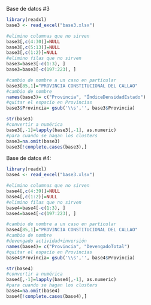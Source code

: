 
Base de datos #3
```r
library(readxl)
base3 <- read_excel("base3.xlsx")
```

```r
#elimino columnas que no sirven
base3[,c(4:30)]=NULL
base3[,c(5:13)]=NULL
base3[,c(1:2)]=NULL
#elimino filas que no sirven
base3=base3[-c(1:3), ]
base3=base3[-c(197:223), ]
```

```r
#cambio de nombre a un caso en particular
base3[85,1]="PROVINCIA CONSTITUCIONAL DEL CALLAO"
#cambio de nombre
names(base3)= c("Provincia", "ÍndiceDensidadEstado")
#quitar el espacio en Provincias
base3$Provincia= gsub('\\s','', base3$Provincia)
```

```r
str(base3)
#convertir a numérica
base3[,-1]=lapply(base3[,-1], as.numeric)
#para cuando se hagan los clusters
base3=na.omit(base3)
base3[!complete.cases(base3),]
```


Base de datos #4: 
```r
library(readxl)
base4 <- read_excel("base3.xlsx")
```

```r
#elimino columnas que no sirven
base4[,c(4:39)]=NULL
base4[,c(1:2)]=NULL
#elimino filas que no sirven
base4=base4[-c(1:3), ]
base4=base4[-c(197:223), ]
```

```r
#cambio de nombre a un caso en particular
base4[85,1]="PROVINCIA CONSTITUCIONAL DEL CALLAO"
#cambio de nombre
#devengado actividad+inversión
names(base4)= c("Provincia", "DevengadoTotal")
#quitar el espacio en Provincias
base4$Provincia= gsub('\\s','', base4$Provincia)
```

```r
str(base4)
#convertir a numérica
base4[,-1]=lapply(base4[,-1], as.numeric)
#para cuando se hagan los clusters
base4=na.omit(base4)
base4[!complete.cases(base4),]
```
